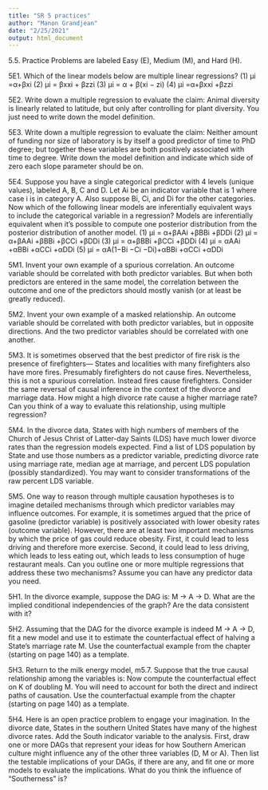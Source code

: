 ```yaml
---
title: "SR 5 practices"
author: "Manon Grandjean"
date: "2/25/2021"
output: html_document
---
```


5.5. Practice
Problems are labeled Easy (E), Medium (M), and Hard (H).

5E1. Which of the linear models below are multiple linear regressions?
(1) μi =α+βxi
(2) μi = βxxi + βzzi
(3) μi = α + β(xi − zi) (4) μi =α+βxxi +βzzi

5E2. Write down a multiple regression to evaluate the claim: Animal diversity is linearly related to latitude, but only after controlling for plant diversity. You just need to write down the model definition.

5E3. Write down a multiple regression to evaluate the claim: Neither amount of funding nor size of laboratory is by itself a good predictor of time to PhD degree; but together these variables are both positively associated with time to degree. Write down the model definition and indicate which side of zero each slope parameter should be on.

5E4. Suppose you have a single categorical predictor with 4 levels (unique values), labeled A, B, C and D. Let Ai be an indicator variable that is 1 where case i is in category A. Also suppose Bi, Ci, and Di for the other categories. Now which of the following linear models are inferentially equivalent ways to include the categorical variable in a regression? Models are inferentially equivalent when it’s possible to compute one posterior distribution from the posterior distribution of another model.
(1) μi = α+βAAi +βBBi +βDDi
(2) μi = α+βAAi +βBBi +βCCi +βDDi
(3) μi = α+βBBi +βCCi +βDDi
(4) μi = αAAi +αBBi +αCCi +αDDi
(5) μi = αA(1−Bi −Ci −Di)+αBBi +αCCi +αDDi

5M1. Invent your own example of a spurious correlation. An outcome variable should be correlated with both predictor variables. But when both predictors are entered in the same model, the correlation between the outcome and one of the predictors should mostly vanish (or at least be greatly reduced).

5M2. Invent your own example of a masked relationship. An outcome variable should be correlated with both predictor variables, but in opposite directions. And the two predictor variables should be correlated with one another.

5M3. It is sometimes observed that the best predictor of fire risk is the presence of firefighters— States and localities with many firefighters also have more fires. Presumably firefighters do not cause fires. Nevertheless, this is not a spurious correlation. Instead fires cause firefighters. Consider the same reversal of causal inference in the context of the divorce and marriage data. How might a high divorce rate cause a higher marriage rate? Can you think of a way to evaluate this relationship, using multiple regression?

5M4. In the divorce data, States with high numbers of members of the Church of Jesus Christ of Latter-day Saints (LDS) have much lower divorce rates than the regression models expected. Find a list of LDS population by State and use those numbers as a predictor variable, predicting divorce rate using marriage rate, median age at marriage, and percent LDS population (possibly standardized). You may want to consider transformations of the raw percent LDS variable.

5M5. One way to reason through multiple causation hypotheses is to imagine detailed mechanisms through which predictor variables may influence outcomes. For example, it is sometimes argued that the price of gasoline (predictor variable) is positively associated with lower obesity rates (outcome variable). However, there are at least two important mechanisms by which the price of gas could reduce obesity. First, it could lead to less driving and therefore more exercise. Second, it could lead to less driving, which leads to less eating out, which leads to less consumption of huge restaurant meals. Can you outline one or more multiple regressions that address these two mechanisms? Assume you can have any predictor data you need.

5H1. In the divorce example, suppose the DAG is: M → A → D. What are the implied conditional independencies of the graph? Are the data consistent with it?

5H2. Assuming that the DAG for the divorce example is indeed M → A → D, fit a new model and use it to estimate the counterfactual effect of halving a State’s marriage rate M. Use the counterfactual example from the chapter (starting on page 140) as a template.

5H3. Return to the milk energy model, m5.7. Suppose that the true causal relationship among the variables is:
Now compute the counterfactual effect on K of doubling M. You will need to account for both the direct and indirect paths of causation. Use the counterfactual example from the chapter (starting on page 140) as a template.

5H4. Here is an open practice problem to engage your imagination. In the divorce date, States in the southern United States have many of the highest divorce rates. Add the South indicator variable to the analysis. First, draw one or more DAGs that represent your ideas for how Southern American culture might influence any of the other three variables (D, M or A). Then list the testable implications of your DAGs, if there are any, and fit one or more models to evaluate the implications. What do you think the influence of “Southerness” is?
